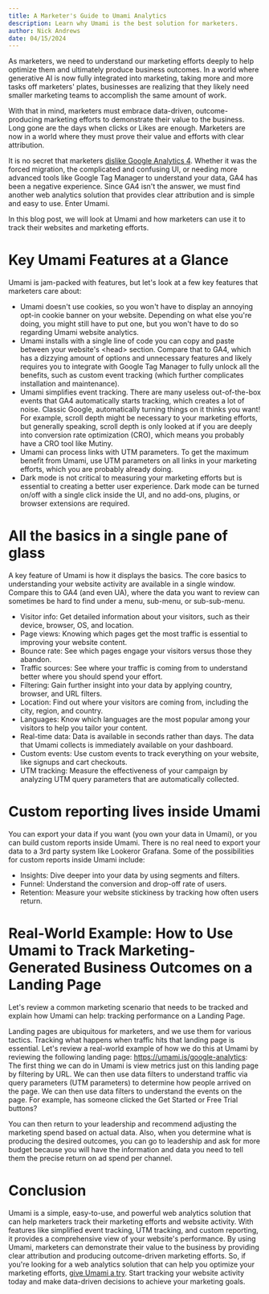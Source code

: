 ```yaml
---
title: A Marketer's Guide to Umami Analytics
description: Learn why Umami is the best solution for marketers.
author: Nick Andrews
date: 04/15/2024
---
```


As marketers, we need to understand our marketing efforts deeply to help optimize them and ultimately produce business outcomes.
In a world where generative AI is now fully integrated into marketing, taking more and more tasks off marketers' plates, businesses are
realizing that they likely need smaller marketing teams to accomplish the same amount of work.

With that in mind, marketers must embrace data-driven, outcome-producing marketing efforts to demonstrate their value to the business.
Long gone are the days when clicks or Likes are enough. Marketers are now in a world where they must prove their value and efforts with
clear attribution.

It is no secret that marketers [dislike Google Analytics 4](https://searchengineland.com/google-analytics-4-we-hate-428942). Whether it was the forced migration, the complicated and confusing UI, or
needing more advanced tools like Google Tag Manager to understand your data, GA4 has been a negative experience. Since GA4 isn't the answer,
we must find another web analytics solution that provides clear attribution and is simple and easy to use. Enter Umami.

In this blog post, we will look at Umami and how marketers can use it to track their websites and marketing efforts.

# Key Umami Features at a Glance

Umami is jam-packed with features, but let's look at a few key features that marketers care about:

- Umami doesn't use cookies, so you won't have to display an annoying opt-in cookie banner on your website. Depending on what else you're doing, you might still have to put one, but you won't have to do so regarding Umami website analytics.
- Umami installs with a single line of code you can copy and paste between your website's &lt;head&gt; section. Compare that to GA4, which has a dizzying amount of options and unnecessary features and likely requires you to integrate with Google Tag Manager to fully unlock all the benefits, such as custom event tracking (which further complicates installation and maintenance).
- Umami simplifies event tracking. There are many useless out-of-the-box events that GA4 automatically starts tracking, which creates a lot of noise. Classic Google, automatically turning things on it thinks you want! For example, scroll depth might be necessary to your marketing efforts, but generally speaking, scroll depth is only looked at if you are deeply into conversion rate optimization (CRO), which means you probably have a CRO tool like Mutiny.
- Umami can process links with UTM parameters. To get the maximum benefit from Umami, use UTM parameters on all links in your marketing efforts, which you are probably already doing.
- Dark mode is not critical to measuring your marketing efforts but is essential to creating a better user experience. Dark mode can be turned on/off with a single click inside the UI, and no add-ons, plugins, or browser extensions are required.

# All the basics in a single pane of glass

A key feature of Umami is how it displays the basics. The core basics to understanding your website activity are available in a single window.
Compare this to GA4 (and even UA), where the data you want to review can sometimes be hard to find under a menu, sub-menu, or sub-sub-menu.

- Visitor info: Get detailed information about your visitors, such as their device, browser, OS, and location.
- Page views: Knowing which pages get the most traffic is essential to improving your website content.
- Bounce rate: See which pages engage your visitors versus those they abandon.
- Traffic sources: See where your traffic is coming from to understand better where you should spend your effort.
- Filtering: Gain further insight into your data by applying country, browser, and URL filters.
- Location: Find out where your visitors are coming from, including the city, region, and country.
- Languages: Know which languages are the most popular among your visitors to help you tailor your content.
- Real-time data: Data is available in seconds rather than days. The data that Umami collects is immediately available on your dashboard.
- Custom events: Use custom events to track everything on your website, like signups and cart checkouts.
- UTM tracking: Measure the effectiveness of your campaign by analyzing UTM query parameters that are automatically collected.

# Custom reporting lives inside Umami

You can export your data if you want (you own your data in Umami), or you can build custom reports inside Umami. There is no real need to
export your data to a 3rd party system like Lookeror Grafana. Some of the possibilities for custom reports inside Umami include:

- Insights: Dive deeper into your data by using segments and filters.
- Funnel: Understand the conversion and drop-off rate of users.
- Retention: Measure your website stickiness by tracking how often users return.

# Real-World Example: How to Use Umami to Track Marketing-Generated Business Outcomes on a Landing Page

Let's review a common marketing scenario that needs to be tracked and explain how Umami can help: tracking performance on a Landing Page.

Landing pages are ubiquitous for marketers, and we use them for various tactics. Tracking what happens when traffic hits that landing page is
essential. Let's review a real-world example of how we do this at Umami by reviewing the following landing page: https://umami.is/google-analytics:
The first thing we can do in Umami is view metrics just on this landing page by filtering by URL.
We can then use data filters to understand traffic via query parameters (UTM parameters) to determine how people arrived on the page.
We can then use data filters to understand the events on the page. For example, has someone clicked the Get Started or Free Trial buttons?

You can then return to your leadership and recommend adjusting the marketing spend based on actual data. Also, when you determine what is
producing the desired outcomes, you can go to leadership and ask for more budget because you will have the information and data you need to
tell them the precise return on ad spend per channel.

# Conclusion

Umami is a simple, easy-to-use, and powerful web analytics solution that can help marketers track their marketing efforts and website activity.
With features like simplified event tracking, UTM tracking, and custom reporting, it provides a comprehensive view of your website's performance.
By using Umami, marketers can demonstrate their value to the business by providing clear attribution and producing outcome-driven marketing efforts.
So, if you're looking for a web analytics solution that can help you optimize your marketing efforts, [give Umami a try](https://cloud.umami.is/signup?utm_source=umami-internal&utm_medium=blog&utm_campaign=marketers-guide-to-umami-analytics).
Start tracking your website activity today and make data-driven decisions to achieve your marketing goals.
